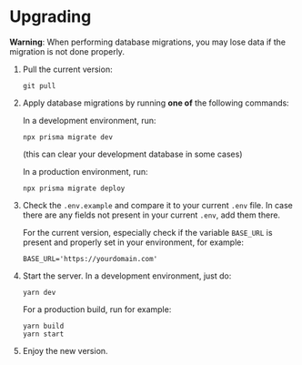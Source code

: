 # Upgrading

**Warning**: When performing database migrations, you may lose data if the migration is not done properly.

1. Pull the current version:
   ```
   git pull
   ```
2. Apply database migrations by running <b>one of</b> the following commands:

   In a development environment, run:

   ```
   npx prisma migrate dev
   ```

   (this can clear your development database in some cases)

   In a production environment, run:

   ```
   npx prisma migrate deploy
   ```

3. Check the `.env.example` and compare it to your current `.env` file. In case there are any fields not present
   in your current `.env`, add them there.

   For the current version, especially check if the variable `BASE_URL` is present and properly set in your environment, for example:

   ```
   BASE_URL='https://yourdomain.com'
   ```

4. Start the server. In a development environment, just do:
   ```
   yarn dev
   ```
   For a production build, run for example:
   ```
   yarn build
   yarn start
   ```
5. Enjoy the new version.
